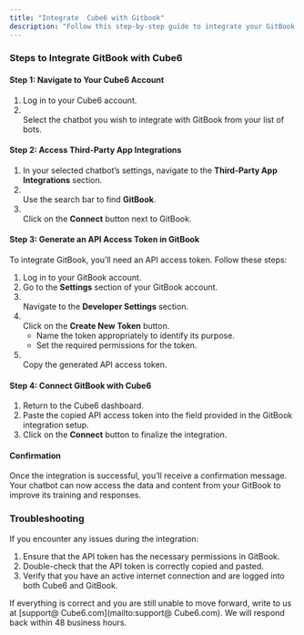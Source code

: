 ```yaml
---
title: "Integrate  Cube6 with Gitbook"
description: "Follow this step-by-step guide to integrate your GitBook account with  Cube6. Once integrated,  Cube6 can use the content from your GitBook to train the bot effectively."
---
```


### **Steps to Integrate GitBook with  Cube6**

#### **Step 1: Navigate to Your  Cube6 Account**

1. Log in to your  Cube6 account.
2. \
   Select the chatbot you wish to integrate with GitBook from your list of bots.

#### **Step 2: Access Third-Party App Integrations**

1. In your selected chatbot’s settings, navigate to the **Third-Party App Integrations** section.
2. \
   Use the search bar to find **GitBook**.
3. \
   Click on the **Connect** button next to GitBook.

#### **Step 3: Generate an API Access Token in GitBook**

To integrate GitBook, you’ll need an API access token. Follow these steps:

1. Log in to your GitBook account.
2. Go to the **Settings** section of your GitBook account.
3. \
   Navigate to the **Developer Settings** section.
4. \
   Click on the **Create New Token** button.
   - Name the token appropriately to identify its purpose.
   - Set the required permissions for the token.
5. \
   Copy the generated API access token.

#### **Step 4: Connect GitBook with  Cube6**

1. Return to the  Cube6 dashboard.
2. Paste the copied API access token into the field provided in the GitBook integration setup.
3. Click on the **Connect** button to finalize the integration.

#### **Confirmation**

Once the integration is successful, you’ll receive a confirmation message. Your chatbot can now access the data and content from your GitBook to improve its training and responses.

### **Troubleshooting**

If you encounter any issues during the integration:

1. Ensure that the API token has the necessary permissions in GitBook.
2. Double-check that the API token is correctly copied and pasted.
3. Verify that you have an active internet connection and are logged into both  Cube6 and GitBook.

If everything is correct and you are still unable to move forward, write to us at [support@ Cube6.com](mailto:support@ Cube6.com). We will respond back within 48 business hours.